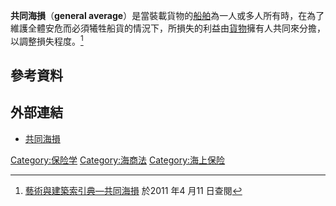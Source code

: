 '''共同海損'''（'''general average'''）是當裝載貨物的[[船舶|船舶]]為一人或多人所有時，在為了維護全體安危而必須犧牲船貨的情況下，所損失的利益由[[貨物|貨物]]擁有人共同來分擔，以調整損失程度。<ref>[http://db1x.sinica.edu.tw/caat/caat_rptcaatc.php?_op=?SUBJECT_ID:300263214 藝術與建築索引典—共同海損]{{dead link|date=2017年11月 |bot=InternetArchiveBot |fix-attempted=yes }} 於2011 年4 月11 日查閱</ref>

==參考資料==
{{reflist}}

==外部連結==
*[http://smallcollation.blogspot.com/2013/03/general-average.html 共同海損] {{Wayback|url=http://smallcollation.blogspot.com/2013/03/general-average.html |date=20160305061029 }}

{{Authority control}}
[[Category:保险学|Category:保险学]]
[[Category:海商法|Category:海商法]]
[[Category:海上保险|Category:海上保险]]